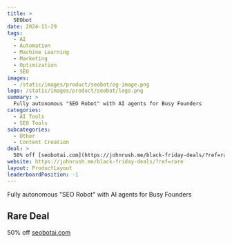```yaml
---
title: >
  SEObot
date: 2024-11-29
tags:
  - AI
  - Automation
  - Machine Learning
  - Marketing
  - Optimization
  - SEO
images:
  - /static/images/product/seobot/og-image.png
logo: /static/images/product/seobot/logo.png
summary: >
  Fully autonomous "SEO Robot" with AI agents for Busy Founders
categories:
  - AI Tools
  - SEO Tools
subcategories:
  - Other
  - Content Creation
deal: >
  50% off [seobotai.com](https://johnrush.me/black-friday-deals/?ref=rare)
website: https://johnrush.me/black-friday-deals/?ref=rare
layout: ProductLayout
leaderboardPosition: -1
---
```

Fully autonomous "SEO Robot" with AI agents for Busy Founders

## Rare Deal

50% off [seobotai.com](https://johnrush.me/black-friday-deals/?ref=rare)
